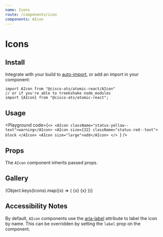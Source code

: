 ```yaml
---
name: Icons
route: /components/icon
components: AIcon
---
```




# Icons

## Install

Integrate with your build to [auto-import](?path=/docs/getting-started--page#integrating), or add an import in your component:

```
import AIcon from "@cisco-ats/atomic-react/AIcon"
// or if you're able to treekshake node_modules
import {AIcon} from "@cisco-ats/atomic-react";
```

## Usage

<Playground
  code={`<>
  <AIcon className="status-yellow--text">warning</AIcon>
  <AIcon size={32} className="status-red--text">
    block
  </AIcon>
  <AIcon size="large">add</AIcon>
</>
`}
/>

## Props

The `AIcon` component inherits passed props.

<Props of="AIcon" />

## Gallery

<AList className="flex-row flex-wrap mb-8">
  {Object.keys(Icons).map((x) => (
    <AListItem
      name={x}
      key={x}
      className="flex-grow-0"
      style={{flexBasis: "33.33%"}}>
      <AListItemAvatar style={{minWidth: 24}}>
        <AIcon>{x}</AIcon>
      </AListItemAvatar>
      <AListItemTitle>{x}</AListItemTitle>
    </AListItem>
  ))}
</AList>

## Accessibility Notes

By default, `AIcon` components use the [aria-label](https://www.w3.org/TR/wai-aria/#aria-label) attribute to label the icon by name. This can be overridden by setting the `label` prop on the component.
